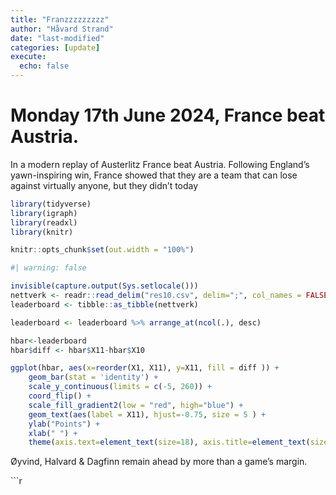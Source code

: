 ```yaml
---
title: "Franzzzzzzzzz"
author: "Håvard Strand"
date: "last-modified"
categories: [update]
execute:
  echo: false
---
```


# Monday 17th June 2024, France beat Austria.

In a modern replay of Austerlitz France beat Austria. Following England's yawn-inspiring win, France showed that they are a team that can lose against virtually anyone, but they didn't today


```r

library(tidyverse)
library(igraph)
library(readxl)
library(knitr)

knitr::opts_chunk$set(out.width = "100%")

```



```r
#| warning: false

invisible(capture.output(Sys.setlocale()))
nettverk <- readr::read_delim("res10.csv", delim=";", col_names = FALSE, locale = locale(encoding = "UTF-8"))
leaderboard <- tibble::as_tibble(nettverk)

leaderboard <- leaderboard %>% arrange_at(ncol(.), desc)

hbar<-leaderboard 
hbar$diff <- hbar$X11-hbar$X10

ggplot(hbar, aes(x=reorder(X1, X11), y=X11, fill = diff )) + 
    geom_bar(stat = 'identity') + 
    scale_y_continuous(limits = c(-5, 260)) +
    coord_flip() + 
    scale_fill_gradient2(low = "red", high="blue") +
    geom_text(aes(label = X11), hjust=-0.75, size = 5 ) + 
    ylab("Points") +
    xlab(" ") +
    theme(axis.text=element_text(size=18), axis.title=element_text(size=18,face="bold"))
```
Øyvind, Halvard & Dagfinn remain ahead by more than a game's margin.

```r
